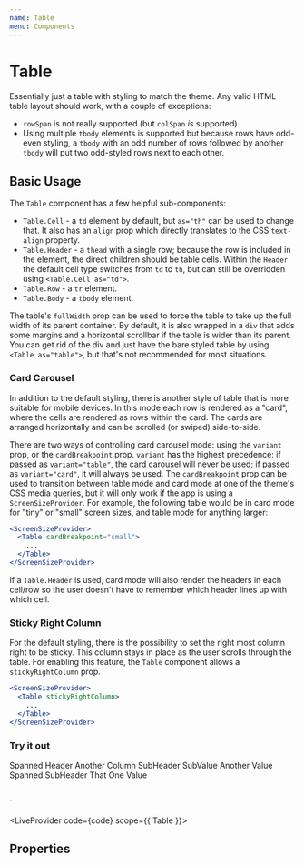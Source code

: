 ```yaml
---
name: Table
menu: Components
---
```



# Table

Essentially just a table with styling to match the theme. Any valid HTML table layout should work, with a couple of exceptions:

- `rowSpan` is not really supported (but `colSpan` _is_ supported)
- Using multiple `tbody` elements is supported but because rows have odd-even styling, a `tbody` with an odd number of rows followed by another `tbody` will put two odd-styled rows next to each other.

## Basic Usage

The `Table` component has a few helpful sub-components:
- `Table.Cell` - a `td` element by default, but `as="th"` can be used to change that. It also has an `align` prop which directly translates to the CSS `text-align` property.
- `Table.Header` - a `thead` with a single row; because the row is included in the element, the direct children should be table cells. Within the `Header` the default cell type switches from `td` to `th`, but can still be overridden using `<Table.Cell as="td">`.
- `Table.Row` - a `tr` element.
- `Table.Body` - a `tbody` element.

The table's `fullWidth` prop can be used to force the table to take up the full width of its parent container. By default, it is also wrapped in a `div` that adds some margins and a horizontal scrollbar if the table is wider than its parent. You can get rid of the div and just have the bare styled table by using `<Table as="table">`, but that's not recommended for most situations.

### Card Carousel

In addition to the default styling, there is another style of table that is more suitable for mobile devices. In this mode each row is rendered as a "card", where the cells are rendered as rows within the card. The cards are arranged horizontally and can be scrolled (or swiped) side-to-side.

There are two ways of controlling card carousel mode: using the `variant` prop, or the `cardBreakpoint` prop. `variant` has the highest precedence: if passed as `variant="table"`, the card carousel will never be used; if passed as `variant="card"`, it will always be used. The `cardBreakpoint` prop can be used to transition between table mode and card mode at one of the theme's CSS media queries, but it will only work if the app is using a `ScreenSizeProvider`. For example, the following table would be in card mode for "tiny" or "small" screen sizes, and table mode for anything larger:

```jsx
<ScreenSizeProvider>
  <Table cardBreakpoint="small">
    ...
  </Table>
</ScreenSizeProvider>
```

If a `Table.Header` is used, card mode will also render the headers in each cell/row so the user doesn't have to remember which header lines up with which cell.

### Sticky Right Column 
For the default styling, there is the possibility to set the right most column right to be sticky. This column stays in place as the user scrolls through the table. For enabling this feature, the `Table` component allows a `stickyRightColumn` prop.

```jsx
<ScreenSizeProvider>
  <Table stickyRightColumn>
    ...
  </Table>
</ScreenSizeProvider>
```

### Try it out

<Table>
  <Table.Header>
    <Table.Cell colSpan="2">Spanned Header</Table.Cell>
    <Table.Cell>Another Column</Table.Cell>
  </Table.Header>
  <Table.Row>
    <Table.Cell as="th">SubHeader</Table.Cell>
    <Table.Cell>SubValue</Table.Cell>
    <Table.Cell align="right">Another Value</Table.Cell>
  </Table.Row>
  <Table.Row>
    <Table.Cell align="center" colSpan="2">Spanned SubHeader</Table.Cell>
    <Table.Cell align="right">That One Value</Table.Cell>
  </Table.Row>
</Table>
`

<LiveProvider code={code} scope={{ Table }}>
  <LiveEditor style={livePreviewStyle} />
  <LiveError />
  <LivePreview />
</LiveProvider>

## Properties

<PropsTable of={Table} />
